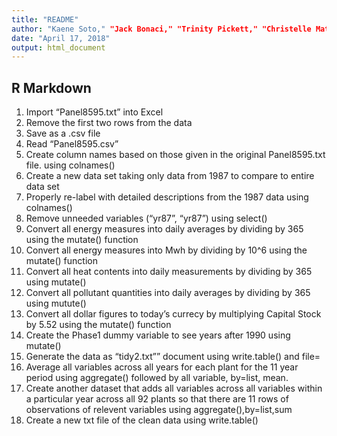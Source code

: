 ---
title: "README"
author: "Kaene Soto," "Jack Bonaci," "Trinity Pickett," "Christelle Matsudo"
date: "April 17, 2018"
output: html_document
---

## R Markdown

1. Import "Panel8595.txt" into Excel
2. Remove the first two rows from the data
3. Save as a .csv file
4. Read "Panel8595.csv"
5. Create column names based on those given in the original Panel8595.txt file. using colnames()
6. Create a new data set taking only data from 1987 to compare to entire data set
7. Properly re-label with detailed descriptions from the 1987 data using colnames()
8. Remove unneeded variables ("yr87", "yr87") using select()
9. Convert all energy measures into daily averages by dividing by 365 using the mutate() function
10. Convert all energy measures into Mwh by dividing by 10^6 using the mutate() function
11. Convert all heat contents into daily measurements by dividing by 365 using mutate()
12. Convert all pollutant quantities into daily averages by dividing by 365 using mutute()
13. Convert all dollar figures to today's currecy by multiplying Capital Stock by 5.52 using the mutate() function
14. Create the Phase1 dummy variable to see years after 1990 using mutate()
15. Generate the data as "tidy2.txt"" document using write.table() and file=
16. Average all variables across all years for each plant for the 11 year period using aggregate() followed by all variable, by=list, mean.
17. Create another dataset that adds all variables across all variables within a particular year across all 92 plants so that there are 11 rows of observations of relevent variables using aggregate(),by=list,sum
18. Create a new txt file of the clean data using write.table()

